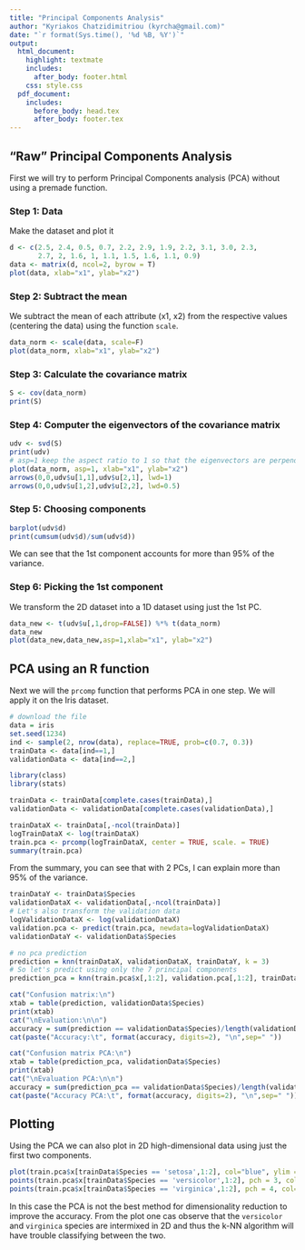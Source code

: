 ```yaml
---
title: "Principal Components Analysis"
author: "Kyriakos Chatzidimitriou (kyrcha@gmail.com)"
date: "`r format(Sys.time(), '%d %B, %Y')`"
output:
  html_document:
    highlight: textmate
    includes:
      after_body: footer.html
    css: style.css
  pdf_document:
    includes:
      before_body: head.tex
      after_body: footer.tex
---
```


## "Raw" Principal Components Analysis

First we will try to perform Principal Components analysis (PCA) without using a premade function.

### Step 1: Data

Make the dataset and plot it

```r
d <- c(2.5, 2.4, 0.5, 0.7, 2.2, 2.9, 1.9, 2.2, 3.1, 3.0, 2.3, 
       2.7, 2, 1.6, 1, 1.1, 1.5, 1.6, 1.1, 0.9)
data <- matrix(d, ncol=2, byrow = T)
plot(data, xlab="x1", ylab="x2")
```

### Step 2: Subtract the mean

We subtract the mean of each attribute (x1, x2) from the respective values (centering the data) using the function `scale`.

```r
data_norm <- scale(data, scale=F)
plot(data_norm, xlab="x1", ylab="x2")
```

### Step 3: Calculate the covariance matrix

```r
S <- cov(data_norm)
print(S)
```

### Step 4: Computer the eigenvectors of the covariance matrix

```r
udv <- svd(S)
print(udv)
# asp=1 keep the aspect ratio to 1 so that the eigenvectors are perpendicular
plot(data_norm, asp=1, xlab="x1", ylab="x2")
arrows(0,0,udv$u[1,1],udv$u[2,1], lwd=1)
arrows(0,0,udv$u[1,2],udv$u[2,2], lwd=0.5)
```

### Step 5: Choosing components


```r
barplot(udv$d)
print(cumsum(udv$d)/sum(udv$d))
```

We can see that the 1st component accounts for more than 95% of the variance.

### Step 6: Picking the 1st component

We transform the 2D dataset into a 1D dataset using just the 1st PC.

```r
data_new <- t(udv$u[,1,drop=FALSE]) %*% t(data_norm)
data_new
plot(data_new,data_new,asp=1,xlab="x1", ylab="x2")
```

## PCA using an R function

Next we will the `prcomp` function that performs PCA in one step. We will apply it on the Iris dataset.

```r
# download the file
data = iris
set.seed(1234)
ind <- sample(2, nrow(data), replace=TRUE, prob=c(0.7, 0.3))
trainData <- data[ind==1,]
validationData <- data[ind==2,]

library(class)
library(stats)

trainData <- trainData[complete.cases(trainData),]
validationData <- validationData[complete.cases(validationData),]

trainDataX <- trainData[,-ncol(trainData)]
logTrainDataX <- log(trainDataX)
train.pca <- prcomp(logTrainDataX, center = TRUE, scale. = TRUE)
summary(train.pca)
```

From the summary, you can see that with 2 PCs, I can explain more than 95% of the variance.

```r
trainDataY <- trainData$Species
validationDataX <- validationData[,-ncol(trainData)]
# Let's also transform the validation data
logValidationDataX <- log(validationDataX)
validation.pca <- predict(train.pca, newdata=logValidationDataX)
validationDataY <- validationData$Species

# no pca prediction
prediction = knn(trainDataX, validationDataX, trainDataY, k = 3)
# So let's predict using only the 7 principal components
prediction_pca = knn(train.pca$x[,1:2], validation.pca[,1:2], trainDataY, k = 3)

cat("Confusion matrix:\n")
xtab = table(prediction, validationData$Species)
print(xtab)
cat("\nEvaluation:\n\n")
accuracy = sum(prediction == validationData$Species)/length(validationData$Species)
cat(paste("Accuracy:\t", format(accuracy, digits=2), "\n",sep=" "))

cat("Confusion matrix PCA:\n")
xtab = table(prediction_pca, validationData$Species)
print(xtab)
cat("\nEvaluation PCA:\n\n")
accuracy = sum(prediction_pca == validationData$Species)/length(validationData$Species)
cat(paste("Accuracy PCA:\t", format(accuracy, digits=2), "\n",sep=" "))
```

## Plotting

Using the PCA we can also plot in 2D high-dimensional data using just the first two components.

```r
plot(train.pca$x[trainData$Species == 'setosa',1:2], col="blue", ylim = c(-3, 3), xlim=c(-3,3), asp=1)
points(train.pca$x[trainData$Species == 'versicolor',1:2], pch = 3, col="red")
points(train.pca$x[trainData$Species == 'virginica',1:2], pch = 4, col="green")

```

In this case the PCA is not the best method for dimensionality reduction to improve the accuracy. From the plot one cas observe that the `versicolor` and `virginica` species are intermixed in 2D and thus the k-NN algorithm will have trouble classifying between the two.

